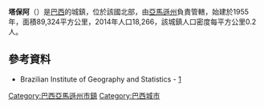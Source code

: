 {{coord|05|37|40|S|63|10|58|W|scale:30000|display=title}}

'''塔保阿'''（{{lang-pt|Tapauá}}）是[[巴西|巴西]]的城鎮，位於該國北部，由[[亞馬遜州_(巴西)|亞馬遜州]]負責管轄，始建於1955年，面積89,324平方公里，2014年人口18,266，該城鎮人口密度每平方公里0.2人。

==參考資料==
*Brazilian Institute of Geography and Statistics - [https://web.archive.org/web/20070109005631/http://www.ibge.gov.br/cidadesat/default.php]

{{Brazil-geo-stub}}
{{巴西亞馬遜州市鎮}}

[[Category:巴西亞馬遜州市鎮|Category:巴西亞馬遜州市鎮]]
[[Category:巴西城市|Category:巴西城市]]